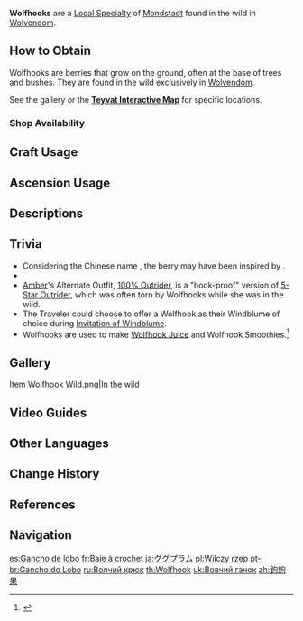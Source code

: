 {{Item Infobox
|id           = 100021
|image        = Item Wolfhook.png
|type         = Mondstadt Local Specialties
|invCategory  = Materials
|description  = A berry with thorns that often gets attached to a wolf's pelt. When you look at it, you can almost hear the echoing cries of the wolves in the woods.
|source1      = Found in the wild in [[Wolvendom]]
|source2      = {{Sold By}}
}}
'''Wolfhooks''' are a [[Local Specialty]] of [[Mondstadt]] found in the wild in [[Wolvendom]].

==How to Obtain==
Wolfhooks are berries that grow on the ground, often at the base of trees and bushes. They are found in the wild exclusively in [[Wolvendom]].

See the gallery or the '''[https://webstatic-sea.mihoyo.com/app/ys-map-sea/index.html#/map/2?shown_types=41 Teyvat Interactive Map]''' for specific locations.

===Shop Availability===
{{Shop Availability}}

==Craft Usage==
{{Craft Usage}}

==Ascension Usage==
{{Ascension Usage}}

==Descriptions==
{{Description|A berry with thorns that often gets attached to a wolf's pelt. When you look at it, you can almost hear the echoing cries of the wolves in the woods. Wolfhook has medicinal properties useful in treating minor illnesses. Although, in its original form, it can also harm careless people or animals...}}

==Trivia==
* Considering the Chinese name {{Lang|"Hook-Hook Fruit"|zh=钩钩果|zh_rm=Gōugōu-guǒ}}, the berry may have been inspired by {{Lang|the {{w|Harpagophytum|devil's claw}}|zh=钩果草|zh_rm=Gōuguǒ-cǎo|zh_lit=hook-fruit grass}}.
* {{Related Items|type=variant}}
* [[Amber]]'s Alternate Outfit, [[100% Outrider]], is a "hook-proof" version of [[5-Star Outrider]], which was often torn by Wolfhooks while she was in the wild.
* The Traveler could choose to offer a Wolfhook as their Windblume of choice during [[Invitation of Windblume]].
* Wolfhooks are used to make [[Wolfhook Juice]] and Wolfhook Smoothies.<ref>{{Ref/Furnishing|Snowman Scarf: Wolfhook Smoothie}}</ref>

==Gallery==
<gallery>
Item Wolfhook Wild.png|In the wild
</gallery>

==Video Guides==
{{EVT
|video1   = https://https://youtu.be/AtLbUBCXCDA
|caption1 = Quick easy route

|video2   = https://youtu.be/q3fSUEKFr3E
|caption2 = Farm Guide
}}

==Other Languages==
{{Other Languages
|en      = Wolfhook
|zhs     = 钩钩果
|zhs_rm  = Gōugōu-guǒ
|zht     = 鉤鉤果
|zht_rm  = Gōugōu-guǒ
|zh_tl   = Hook-Hook Fruit
|ja      = ググプラム
|ja_rm   = Gugu Puramu
|ja_tl   = Gugu Plum
|ko      = 고리고리 열매
|ko_rm   = Gorigori Yeolmae
|ko_tl   = Ringring Fruit
|es      = Gancho de lobo
|es_tl   = Wolf Hook
|fr      = Baie à crochet
|fr_tl   = Hook Berry
|ru      = Волчий крюк
|ru_tl   = Wolf Hook
|th      = Wolfhook
|vi      = {{tt|Quả|果}} Móc {{tt|Câu|鉤}}
|vi_tl   = Fishhook Fruit
|de      = Wolfshaken
|de_tl   = Wolfhook
|id      = Wolfhook
|pt      = Gancho do Lobo
|pt_tl   = Wolf Hook
|tr      = Kurt Çengeli
|tr_tl   = 
|it      = Bacca uncinata
|it_tl   = Hooked Berry
}}

==Change History==
{{Change History|1.0}}

==References==
{{Reflist}}

==Navigation==
{{Material Navbox|type=Local Specialties}}

[[es:Gancho de lobo]]
[[fr:Baie à crochet]]
[[ja:ググプラム]]
[[pl:Wilczy rzep]]
[[pt-br:Gancho do Lobo]]
[[ru:Волчий крюк]]
[[th:Wolfhook]]
[[uk:Вовчий гачок]]
[[zh:鉤鉤果]]